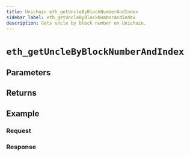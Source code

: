 ```yaml
---
title: Unichain eth_getUncleByBlockNumberAndIndex
sidebar_label: eth_getUncleByBlockNumberAndIndex
description: Gets uncle by block number on Unichain.
---
```




# `eth_getUncleByBlockNumberAndIndex`

<Description />

## Parameters


<Params />

## Returns


<Returns />

## Example


<Example />

### Request


<Request />

### Response


<Response />
